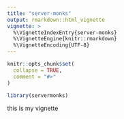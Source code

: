 ```yaml
---
title: "server-monks"
output: rmarkdown::html_vignette
vignette: >
  %\VignetteIndexEntry{server-monks}
  %\VignetteEngine{knitr::rmarkdown}
  %\VignetteEncoding{UTF-8}
---
```


```r
knitr::opts_chunk$set(
  collapse = TRUE,
  comment = "#>"
)
```

```r
library(servermonks)
```

this is my vignette
